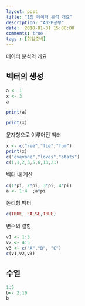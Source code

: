 ```yaml
---
layout: post
title: "1장 데이터 분석 개요"
description: "ADSP공부"
date:  2018-01-31 15:08:00
comments: true
tags : [취업준비]
---
```

데이터 분석의 개요

## 벡터의 생성 
```r
a <- 1
x <- 3
a
```
```r
print(a)
```
```r
print(x)
```

문자형으로 이루어진 벡터
```r
x <- c("ree","fie","fum")
print(x)
c("eveyone","loves","stats")
c(1,1,2,3,5,6,13,21)
```


벡터 내 계산 
```r
c(1*pi, 2*pi, 3*pi, 4*pi)
a <- 1:4  ;a*pi
```

논리형 벡터 
```r
c(TRUE, FALSE,TRUE)
```

변수의 결함
```r
v1 <- 1:3
v2 <- 4:5
v3 <- c("A","B", "C")
c(v1,v2,v3)
```

## 수열
```r
1:5
b<- 2:10
b
```



